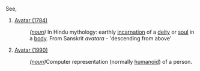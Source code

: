 See,

# [[Avatar (1784)]] 
#:''([[noun]])'' In Hindu mythology: earthly [[incarnation]] of a [[deity]] or [[soul]] in a [[body]]. From Sanskrit ''avatara'' - 'descending from above'
# [[Avatar (1990)]]
#:''([[noun]]) ''Computer representation (normally [[humanoid]]) of a person.